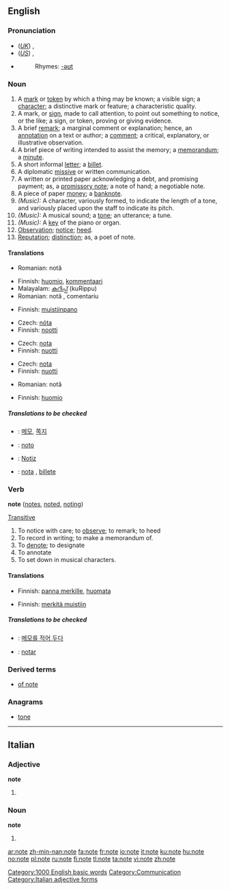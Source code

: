 {{see|noté}}
==English==

{{rank|fall|pass|doing|547|note|pay|red|unto}}

===Pronunciation===
*(''[[Received Pronunciation|UK]]'') {{IPA|/nəʊt/}}, {{SAMPA|/n@Ut/}}
*(''[[General American|US]]'') {{IPA|/noʊt/}}, {{SAMPA|/noUt/}}
*{{audio|en-us-note.ogg|Audio (US)}}
*:Rhymes: [[Rhymes:English:-əʊt|-əʊt]]

===Noun===
{{en-noun}}

# A [[mark]] or [[token]] by which a thing may be known; a visible sign; a [[character]]; a distinctive mark or feature; a characteristic quality.
# A mark, or [[sign]], made to call attention, to point out something to notice, or the like; a sign, or token, proving or giving evidence.
# A brief [[remark]]; a marginal comment or explanation; hence, an [[annotation]] on a text or author; a [[comment]]; a critical,  explanatory, or illustrative observation.
# A brief piece of writing intended to assist the memory; a [[memorandum]]; a [[minute]].
# A short informal [[letter]]; a [[billet]].
# A diplomatic [[missive]] or written communication.
# A written or printed paper acknowledging a debt, and promising payment; as, a [[promissory note]]; a note of hand; a negotiable note.
# A piece of paper [[money]]; a [[banknote]].
# ''(Music):'' A character, variously formed, to indicate the length of a tone, and variously placed upon the staff to indicate its pitch.
# ''(Music):'' A musical sound; a [[tone]]; an utterance; a tune.
# ''(Music):'' A [[key]] of the piano or organ.
# [[Observation]]; [[notice]]; [[heed]].
# [[Reputation]]; [[distinction]]; as, a poet of note.

====Translations====
{{trans-top|a visible sign}}
*Romanian: notă {{f}}
{{trans-mid}}
{{trans-bottom}}

{{trans-top|A mark, or sign, made to call attention}}
{{trans-mid}}
{{trans-bottom}}

{{trans-top|a marginal comment or explanation}}
*Finnish: [[huomio]], [[kommentaari]]
*Malayalam: [[കുറിപ്പ്]] (kuRippu)
*Romanian: notă {{f}}, comentariu {{f}}
{{trans-mid}}
{{trans-bottom}}

{{trans-top|a memorandum}}
*Finnish: [[muistiinpano]]
{{trans-mid}}
{{trans-bottom}}

{{trans-top|A short informal letter}}
{{trans-mid}}
{{trans-bottom}}

{{trans-top|diplomatic missive or written communication}}
*Czech: [[nóta]] {{f}}
*Finnish: [[nootti]]
{{trans-mid}}
{{trans-bottom}}

{{trans-top|A written or printed paper acknowledging a debt, and promising payment}}
{{trans-mid}}
{{trans-bottom}}

{{trans-top|character indicating the length and pitch of a tone}}
*Czech: [[nota]] {{f}}
*Finnish: [[nuotti]]
{{trans-mid}}
{{trans-bottom}}

{{trans-top|musical sound}}
*Czech: [[nota]] {{f}}
*Finnish: [[nuotti]]
{{trans-mid}}
*Romanian: notă {{f}}
{{trans-bottom}}

{{trans-top|A key of the piano or organ}}
{{trans-mid}}
{{trans-bottom}}

{{trans-top|An observation}}
*Finnish: [[huomio]]
{{trans-mid}}
{{trans-bottom}}

{{trans-top|Reputation; distinction; as, a poet of note}}
{{trans-mid}}
{{trans-bottom}}

=====Translations to be checked=====
{{checktrans}}
*{{ttbc|Korean}}: [[메모]], [[쪽지]]
*{{ttbc|Ido}}: [[noto]]
*{{ttbc|German}}: [[Notiz]] {{f}}
*{{ttbc|Spanish}}: [[nota]] {{f}}, [[billete]] {{m}}

===Verb===
'''note'''  ([[notes]], [[noted]], [[noting]])

[[Transitive]]

# To notice with care; to [[observe]]; to remark; to heed
# To record in writing; to make a memorandum of.
# To [[denote]]; to designate
# To annotate
# To set down in musical characters.

====Translations====
{{trans-top|To notice with care}}
*Finnish: [[panna merkille]], [[huomata]]
{{trans-mid}}
{{trans-bottom}}

{{trans-top|To record in writing}}
*Finnish: [[merkitä muistiin]]
{{trans-mid}}
{{trans-bottom}}

{{trans-top|To denote}}
{{trans-mid}}
{{trans-bottom}}

{{trans-top|To annotate}}
{{trans-mid}}
{{trans-bottom}}

{{trans-top|To set down in musical characters}}
{{trans-mid}}
{{trans-bottom}}

=====Translations to be checked=====
{{checktrans}}
*{{ttbc|Korean}}: [[메모를 적어 두다]]
*{{ttbc|Ido}}: [[notar]]

===Derived terms===
*[[of note]]

===Anagrams===
*[[tone]]

[[Category:1000 English basic words]]
[[Category:Communication]]

----

==Italian==

===Adjective===
'''note''' {{p}}

# {{feminine of|noto#Adjective|noto}}

===Noun===
'''note''' {{f}}

# {{plural of|nota|lang=Italian}}

[[Category:Italian adjective forms]]

[[ar:note]]
[[zh-min-nan:note]]
[[fa:note]]
[[fr:note]]
[[io:note]]
[[it:note]]
[[ku:note]]
[[hu:note]]
[[no:note]]
[[pl:note]]
[[ru:note]]
[[fi:note]]
[[tl:note]]
[[ta:note]]
[[vi:note]]
[[zh:note]]
